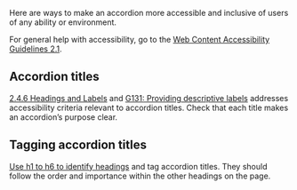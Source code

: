 Here are ways to make an accordion more accessible and inclusive of users of any ability or environment.

For general help with accessibility, go to the [Web Content Accessibility Guidelines 2.1](https://www.w3.org/TR/WCAG21/).

## Accordion titles

[2.4.6 Headings and Labels](https://www.w3.org/WAI/WCAG21/quickref/?versions=2.0&showtechniques=246#headings-and-labels) and [G131: Providing descriptive labels](https://www.w3.org/WAI/WCAG21/Techniques/general/G131.html) addresses accessibility criteria relevant to accordion titles. Check that each title makes an accordion’s purpose clear.

## Tagging accordion titles

[Use h1 to h6 to identify headings](https://www.w3.org/WAI/WCAG21/Techniques/html/H42.html) and tag accordion titles. They should follow the order and importance within the other headings on the page.
